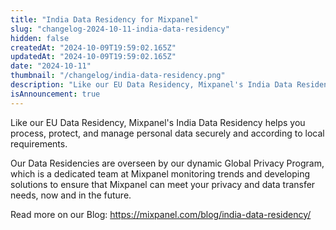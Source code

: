 ```yaml
---
title: "India Data Residency for Mixpanel"
slug: "changelog-2024-10-11-india-data-residency"
hidden: false
createdAt: "2024-10-09T19:59:02.165Z"
updatedAt: "2024-10-09T19:59:02.165Z"
date: "2024-10-11"
thumbnail: "/changelog/india-data-residency.png"
description: "Like our EU Data Residency, Mixpanel's India Data Residency helps you process, protect, and manage personal data securely and according to local requirements."
isAnnouncement: true
---
```


<ChangelogPostHeader
  date="2024-10-09"
  image="/changelog/india-data-residency.png"
  title="India Data Residency for Mixpanel"
/>

Like our EU Data Residency, Mixpanel's India Data Residency helps you process, protect, and manage personal data securely and according to local requirements.

Our Data Residencies are overseen by our dynamic Global Privacy Program, which is a dedicated team at Mixpanel monitoring trends and developing solutions to ensure that Mixpanel can meet your privacy and data transfer needs, now and in the future.

Read more on our Blog: https://mixpanel.com/blog/india-data-residency/
